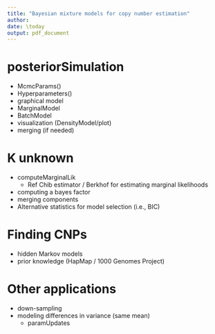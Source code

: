 ```yaml
---
title: "Bayesian mixture models for copy number estimation"
author: 
date: \today
output: pdf_document
---
```


# posteriorSimulation

- McmcParams()
- Hyperparameters()
- graphical model
- MarginalModel
- BatchModel
- visualization (DensityModel/plot)
- merging (if needed)

# K unknown

- computeMarginalLik
    - Ref Chib estimator / Berkhof for estimating marginal likelihoods
- computing a bayes factor
- merging components
- Alternative statistics for model selection (i.e., BIC)

# Finding CNPs
- hidden Markov models
- prior knowledge (HapMap / 1000 Genomes Project)

# Other applications
- down-sampling 
- modeling differences in variance (same mean)
   - paramUpdates




